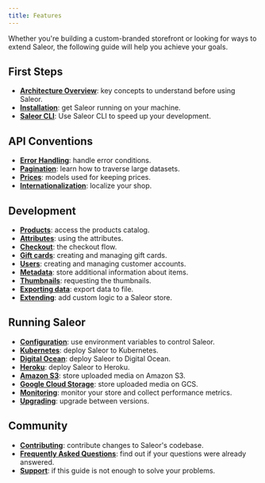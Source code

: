 ```yaml
---
title: Features
---
```


Whether you're building a custom-branded storefront or looking for ways to extend Saleor, the following guide will help you achieve your goals.

## First Steps

- [**Architecture Overview**](overview/architecture.mdx): key concepts to understand before using Saleor.
- [**Installation**](setup/docker-compose.mdx): get Saleor running on your machine.
- [**Saleor CLI**](cli.mdx): Use Saleor CLI to speed up your development.

## API Conventions

- [**Error Handling**](api-usage/error-handling.mdx): handle error conditions.
- [**Pagination**](api-usage/pagination.mdx): learn how to traverse large datasets.
- [**Prices**](api-usage/prices.mdx): models used for keeping prices.
- [**Internationalization**](api-usage/i18n.mdx): localize your shop.

## Development

- [**Products**](developer/products.mdx): access the products catalog.
- [**Attributes**](developer/attributes.mdx): using the attributes.
- [**Checkout**](developer/checkout.mdx): the checkout flow.
- [**Gift cards**](developer/gift-cards.mdx): creating and managing gift cards.
- [**Users**](developer/users.mdx): creating and managing customer accounts.
- [**Metadata**](developer/metadata.mdx): store additional information about items.
- [**Thumbnails**](developer/thumbnails.mdx): requesting the thumbnails.
- [**Exporting data**](developer/export/export-overview.mdx): export data to file.
- [**Extending**](developer/extending/overview.mdx): add custom logic to a Saleor store.

## Running Saleor

- [**Configuration**](setup/configuration.mdx): use environment variables to control Saleor.
- [**Kubernetes**](setup/deploy-kubernetes.mdx): deploy Saleor to Kubernetes.
- [**Digital Ocean**](setup/deploy-do.mdx): deploy Saleor to Digital Ocean.
- [**Heroku**](setup/deploy-heroku.mdx): deploy Saleor to Heroku.
- [**Amazon S3**](setup/media-s3.mdx): store uploaded media on Amazon S3.
- [**Google Cloud Storage**](setup/media-gcs.mdx): store uploaded media on GCS.
- [**Monitoring**](setup/monitoring-sentry.mdx): monitor your store and collect performance metrics.
- [**Upgrading**](setup/upgrading.mdx): upgrade between versions.

## Community

- [**Contributing**](developer/community/contributing.mdx): contribute changes to Saleor's codebase.
- [**Frequently Asked Questions**](developer/community/faq.mdx): find out if your questions were already answered.
- [**Support**](developer/community/support.mdx): if this guide is not enough to solve your problems.
